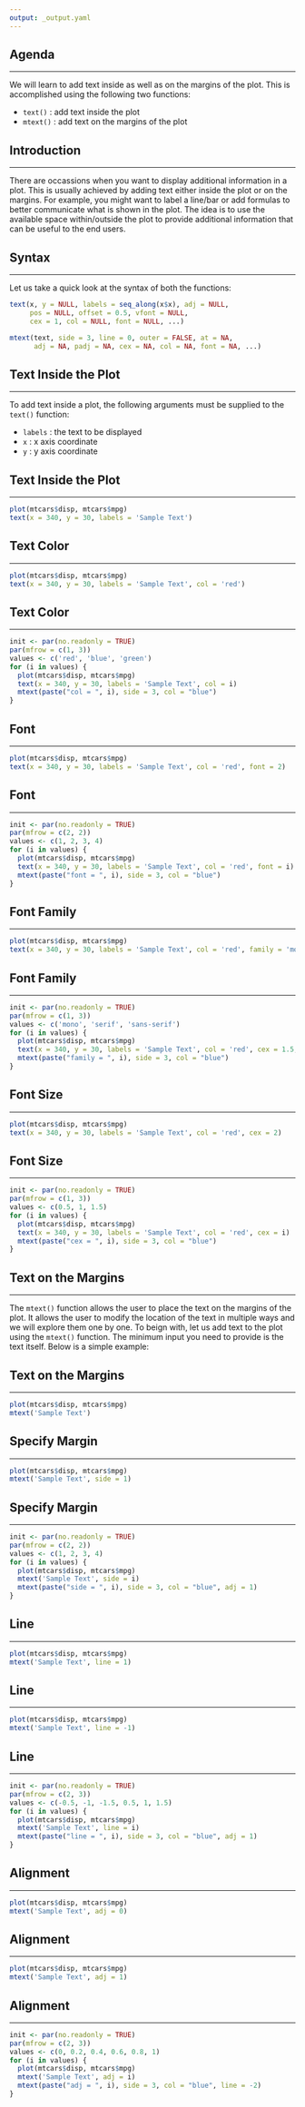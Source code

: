 ```yaml
---
output: _output.yaml
---
```


## {data-background="viz_text_ann.png"}

## Agenda

<hr>

We will learn to add text inside as well as on the margins of the plot. This is accomplished using the following two functions:

- `text()` : add text inside the plot
- `mtext()` : add text on the margins of the plot

## Introduction

<hr>

There are occassions when you want to display additional information in a plot. This is usually achieved by adding text either inside the plot or on the margins. For example, you might want to label a line/bar or add formulas to better communicate what is shown in the plot. The idea is to use the available space within/outside the plot to provide additional information that can be useful to the end users. 

## Syntax

<hr>

Let us take a quick look at the syntax of both the functions:

```r
text(x, y = NULL, labels = seq_along(x$x), adj = NULL,
     pos = NULL, offset = 0.5, vfont = NULL,
     cex = 1, col = NULL, font = NULL, ...)
```

```r
mtext(text, side = 3, line = 0, outer = FALSE, at = NA,
      adj = NA, padj = NA, cex = NA, col = NA, font = NA, ...)
```


## Text Inside the Plot

<hr>

To add text inside a plot, the following arguments must be supplied to the `text()` function:

- `labels` : the text to be displayed
- `x` : x axis coordinate
- `y` : y axis coordinate


## Text Inside the Plot

<hr>

```r
plot(mtcars$disp, mtcars$mpg)
text(x = 340, y = 30, labels = 'Sample Text')
```

## Text Color

<hr>

```r
plot(mtcars$disp, mtcars$mpg)
text(x = 340, y = 30, labels = 'Sample Text', col = 'red')
```

## Text Color

<hr>

```r
init <- par(no.readonly = TRUE)
par(mfrow = c(1, 3))
values <- c('red', 'blue', 'green')
for (i in values) {
  plot(mtcars$disp, mtcars$mpg)
  text(x = 340, y = 30, labels = 'Sample Text', col = i)
  mtext(paste("col = ", i), side = 3, col = "blue")
}
```

## Font

<hr>

```r
plot(mtcars$disp, mtcars$mpg)
text(x = 340, y = 30, labels = 'Sample Text', col = 'red', font = 2)
```

## Font

<hr>

```r
init <- par(no.readonly = TRUE)
par(mfrow = c(2, 2))
values <- c(1, 2, 3, 4)
for (i in values) {
  plot(mtcars$disp, mtcars$mpg)
  text(x = 340, y = 30, labels = 'Sample Text', col = 'red', font = i)
  mtext(paste("font = ", i), side = 3, col = "blue")
}
```

## Font Family

<hr>

```r
plot(mtcars$disp, mtcars$mpg)
text(x = 340, y = 30, labels = 'Sample Text', col = 'red', family = 'mono')
```

## Font Family

<hr>

```r
init <- par(no.readonly = TRUE)
par(mfrow = c(1, 3))
values <- c('mono', 'serif', 'sans-serif')
for (i in values) {
  plot(mtcars$disp, mtcars$mpg)
  text(x = 340, y = 30, labels = 'Sample Text', col = 'red', cex = 1.5, family = i)
  mtext(paste("family = ", i), side = 3, col = "blue")
}
```

## Font Size

<hr>

```r
plot(mtcars$disp, mtcars$mpg)
text(x = 340, y = 30, labels = 'Sample Text', col = 'red', cex = 2)
```

## Font Size

<hr>

```r
init <- par(no.readonly = TRUE)
par(mfrow = c(1, 3))
values <- c(0.5, 1, 1.5)
for (i in values) {
  plot(mtcars$disp, mtcars$mpg)
  text(x = 340, y = 30, labels = 'Sample Text', col = 'red', cex = i)
  mtext(paste("cex = ", i), side = 3, col = "blue")
}
```

## Text on the Margins

<hr>

The `mtext()` function allows the user to place the text on the margins of the plot. It allows the user to modify the location of the text in multiple ways and we will explore them one by one. To beign with, let us add text to the plot using the `mtext()` function. The minimum input you need to provide is the text itself. Below is a simple example:

## Text on the Margins

<hr>

```r
plot(mtcars$disp, mtcars$mpg)
mtext('Sample Text')
```

## Specify Margin

<hr>

```r
plot(mtcars$disp, mtcars$mpg)
mtext('Sample Text', side = 1)
```

## Specify Margin

<hr>

```r
init <- par(no.readonly = TRUE)
par(mfrow = c(2, 2))
values <- c(1, 2, 3, 4)
for (i in values) {
  plot(mtcars$disp, mtcars$mpg)
  mtext('Sample Text', side = i)
  mtext(paste("side = ", i), side = 3, col = "blue", adj = 1)
}
```

## Line

<hr>

```r
plot(mtcars$disp, mtcars$mpg)
mtext('Sample Text', line = 1)
```

## Line

<hr>

```r
plot(mtcars$disp, mtcars$mpg)
mtext('Sample Text', line = -1)
```

## Line

<hr>

```r
init <- par(no.readonly = TRUE)
par(mfrow = c(2, 3))
values <- c(-0.5, -1, -1.5, 0.5, 1, 1.5)
for (i in values) {
  plot(mtcars$disp, mtcars$mpg)
  mtext('Sample Text', line = i)
  mtext(paste("line = ", i), side = 3, col = "blue", adj = 1)
}
```

## Alignment

<hr>

```r
plot(mtcars$disp, mtcars$mpg)
mtext('Sample Text', adj = 0)
```

## Alignment

<hr>

```r
plot(mtcars$disp, mtcars$mpg)
mtext('Sample Text', adj = 1)
```

## Alignment

<hr>

```r
init <- par(no.readonly = TRUE)
par(mfrow = c(2, 3))
values <- c(0, 0.2, 0.4, 0.6, 0.8, 1)
for (i in values) {
  plot(mtcars$disp, mtcars$mpg)
  mtext('Sample Text', adj = i)
  mtext(paste("adj = ", i), side = 3, col = "blue", line = -2)
}
```

## {data-background="thankyou.png"}

<!-- To do: -->
<!--   - add intro slide -->
  <!-- - add sections -->
  <!-- - change plot size -->
  <!-- - add images for arguments -->
  
  